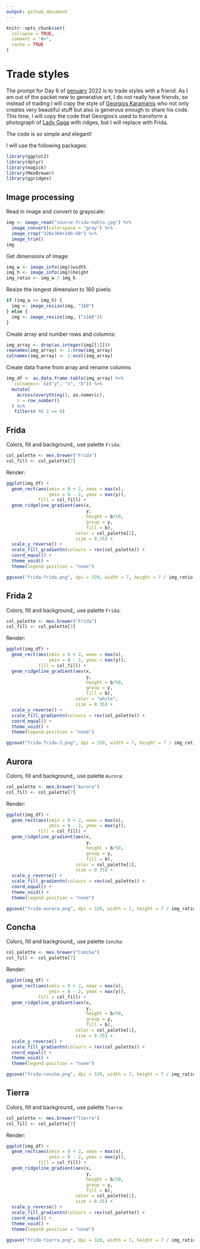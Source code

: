 ```yaml
---
output: github_document
---
```


<!-- README.md is generated from README.Rmd. Please edit that file -->

```r
knitr::opts_chunk$set(
  collapse = TRUE,
  comment = "#>",
  cache = TRUE
)
```

# Trade styles

<!-- badges: start -->
<!-- badges: end -->

The prompt for Day 6 of [genuary](https://genuary.art) 2022 is to trade styles with a friend. As I am out of the packet new to generative art, I do not really have friends, so instead of trading I will copy the style of [Georgios Karamanis](https://github.com/gkaramanis/aRtist/tree/main/genuary) who not only creates very beautiful stuff but also is generous enough to share his code. This time, I will copy the code that Georgios's used to transform a photograph of [Lady Gaga](https://github.com/gkaramanis/aRtist/blob/main/genuary/2021/2021-3/2021-3.png) with ridges, but I will replace with Frida.

The code is so simple and elegant!

I will use the following packages:
```r
library(ggplot2)
library(dplyr)
library(magick)
library(MexBrewer)
library(ggridges)
```

## Image processing

Read in image and convert to grayscale:
```r
img <- image_read("source-frida-kahlo.jpg") %>%
  image_convert(colorspace = "gray") %>%
  image_crop("320x360+180-60") %>%
  image_trim()
img
```

Get dimensions of image:
```r
img_w <- image_info(img)$width
img_h <- image_info(img)$height
img_ratio <- img_w / img_h
```

Resize the longest dimension to 160 pixels:
```r
if (img_w >= img_h) {
  img <- image_resize(img, "160")
} else {
  img <- image_resize(img, ("x160"))
}
```

Create array and number rows and columns:
```r
img_array <- drop(as.integer(img[[1]]))
rownames(img_array) <- 1:nrow(img_array)
colnames(img_array) <- 1:ncol(img_array)
```

Create data frame from array and rename columns
```r
img_df <- as.data.frame.table(img_array) %>% 
  `colnames<-`(c("y", "x", "b")) %>% 
  mutate(
    across(everything(), as.numeric),
    n = row_number()
  ) %>%
   filter(n %% 2 == 0)
```

## Frida

Colors, fill and background,, use palette `Frida`:
```r
col_palette <- mex.brewer("Frida")
col_fill <- col_palette[7]
```

Render:
```r
ggplot(img_df) +
  geom_rect(aes(xmin = 0 + 2, xmax = max(x),
                ymin = 0 - 2, ymax = max(y)),
            fill = col_fill) +
  geom_ridgeline_gradient(aes(x, 
                              y, 
                              height = b/50,
                              group = y, 
                              fill = b), 
                          color = col_palette[1],
                          size = 0.35) +
  scale_y_reverse() +
  scale_fill_gradientn(colours = rev(col_palette)) +
  coord_equal() +
  theme_void() +
  theme(legend.position = "none")  

ggsave("frida-frida.png", dpi = 320, width = 7, height = 7 / img_ratio)
```

## Frida 2

Colors, fill and background,, use palette `Frida`:
```r
col_palette <- mex.brewer("Frida")
col_fill <- col_palette[3]
```

Render:
```r
ggplot(img_df) +
  geom_rect(aes(xmin = 0 + 2, xmax = max(x),
                ymin = 0 - 2, ymax = max(y)),
            fill = col_fill) +
  geom_ridgeline_gradient(aes(x, 
                              y, 
                              height = b/50,
                              group = y, 
                              fill = b), 
                          color = "white",
                          size = 0.35) +
  scale_y_reverse() +
  scale_fill_gradientn(colours = rev(col_palette)) +
  coord_equal() +
  theme_void() +
  theme(legend.position = "none")  

ggsave("frida-frida-2.png", dpi = 320, width = 7, height = 7 / img_ratio)
```

## Aurora

Colors, fill and background,, use palette `Aurora`:
```r
col_palette <- mex.brewer("Aurora")
col_fill <- col_palette[7]
```

Render:
```r
ggplot(img_df) +
  geom_rect(aes(xmin = 0 + 2, xmax = max(x),
                ymin = 0 - 2, ymax = max(y)),
            fill = col_fill) +
  geom_ridgeline_gradient(aes(x, 
                              y, 
                              height = b/50,
                              group = y, 
                              fill = b), 
                          color = col_palette[1],
                          size = 0.35) +
  scale_y_reverse() +
  scale_fill_gradientn(colours = rev(col_palette)) +
  coord_equal() +
  theme_void() +
  theme(legend.position = "none")  

ggsave("frida-aurora.png", dpi = 320, width = 7, height = 7 / img_ratio)
```

## Concha

Colors, fill and background,, use palette `Concha`:
```r
col_palette <- mex.brewer("Concha")
col_fill <- col_palette[7]
```

Render:
```r
ggplot(img_df) +
  geom_rect(aes(xmin = 0 + 2, xmax = max(x),
                ymin = 0 - 2, ymax = max(y)),
            fill = col_fill) +
  geom_ridgeline_gradient(aes(x, 
                              y, 
                              height = b/50,
                              group = y, 
                              fill = b), 
                          color = col_palette[1],
                          size = 0.35) +
  scale_y_reverse() +
  scale_fill_gradientn(colours = rev(col_palette)) +
  coord_equal() +
  theme_void() +
  theme(legend.position = "none") 

ggsave("frida-concha.png", dpi = 320, width = 7, height = 7 / img_ratio)
```

## Tierra

Colors, fill and background,, use palette `Tierra`:
```r
col_palette <- mex.brewer("Tierra")
col_fill <- col_palette[7]
```

Render:
```r
ggplot(img_df) +
  geom_rect(aes(xmin = 0 + 2, xmax = max(x),
                ymin = 0 - 2, ymax = max(y)),
            fill = col_fill) +
  geom_ridgeline_gradient(aes(x, 
                              y, 
                              height = b/50,
                              group = y, 
                              fill = b), 
                          color = col_palette[1],
                          size = 0.35) +
  scale_y_reverse() +
  scale_fill_gradientn(colours = rev(col_palette)) +
  coord_equal() +
  theme_void() +
  theme(legend.position = "none") 

ggsave("frida-tierra.png", dpi = 320, width = 7, height = 7 / img_ratio)
```

